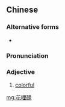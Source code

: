 ==Chinese==
{{zh-forms}}

===Alternative forms===
* {{zh-l|花呢碌}}

===Pronunciation===
{{zh-pron
|c=faa1 li1 luk1
|cat=a
}}

===Adjective===
{{zh-adj}}

# {{lb|zh|Cantonese}} [[colorful]]

[[mg:花哩碌]]